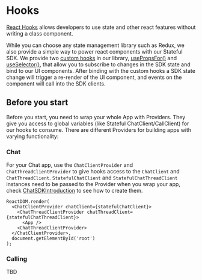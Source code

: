 
<Meta title="Stateful Client/React Hooks/Setting up" />

# Hooks

[React Hooks](https://reactjs.org/docs/hooks-intro.html) allows developers to use state and other react features without writing a class component.

While you can choose any state management library such as Redux, we also provide a simple way to power react components with our Stateful SDK. We provide two [custom hooks](https://reactjs.org/docs/hooks-custom.html) in our library, [usePropsFor()](#usePropsFor) and [useSelector()](#useSelector), that allow you to subscribe to changes in the SDK state and bind to our UI components. After binding with the custom hooks a SDK state change will trigger a re-render of the UI component, and events on the component will call into the SDK clients.

## Before you start

Before you start, you need to wrap your whole App with Providers. They give you access to global variables (like Stateful ChatClient/CallClient) for our hooks to consume. There are different Providers for building apps with varying functionality:

### Chat

For your Chat app, use the `ChatClientProvider` and `ChatThreadClientProvider` to give hooks access to the `ChatClient` and `ChatThreadClient`. `StatefulChatClient` and `StatefulChatThreadClient` instances need to be passed to the Provider when you wrap your app, check [ChatSDKIntroduction]() to see how to create them.

```tsx
ReactDOM.render(
  <ChatClientProvider chatClient={statefulChatClient}>
    <ChatThreadClientProvider chatThreadClient={statefulChatThreadClient}>
      <App />
    <ChatThreadClientProvider>
  </ChatClientProvider>,
  document.getElementById('root')
);
```

### Calling

TBD
